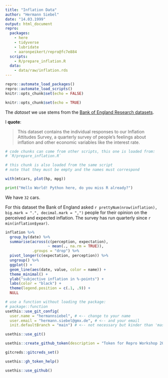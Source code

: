 ```yaml
---
title: "Inflation Data"
author: "Hermann Siebel"
date: "14.03.1999"
output: html_document
repro:
  packages:
    - here
    - tidyverse
    - lubridate
    - aaronpeikert/repro@fc7e884
  scripts:
    - R/prepare_inflation.R
  data:
    - data/raw/inflation.rds
---
```


```r
repro::automate_load_packages()
repro::automate_load_scripts()
knitr::opts_chunk$set(echo = FALSE)
```

```r
knitr::opts_chunk$set(echo = TRUE)
```

The *dataset* we use stems from the [Bank of England Research datasets](https://www.bankofengland.co.uk/statistics/research-datasets).

I **quote**:

> This dataset contains the individual responses to our Inflation Attitudes Survey, a quarterly survey of people’s feelings about inflation and other economic variables like the interest rate.

```r
# code chunks can come from other scripts, this one is loaded from:
# `R/prepare_inflation.R`
```

```r
# this chunk is also loaded from the same script
# note that they must be empty and the names must correspond
```

```r
with(mtcars, plot(hp, mpg))
```

```python
print("Hello World! Python here, do you miss R already?")
```


We have `32` cars.

For this dataset the Bank of England asked `r prettyNum(nrow(inflation), big.mark = ".", decimal.mark = ",")` people for their opinion on the perceived and expected inflation. The survey has run quarterly since `r min(inflation$year)`.

```r
inflation %>% 
  group_by(date) %>% 
  summarise(across(c(perception, expectation),
                   ~ mean(., na.rm = TRUE)),
            .groups = "drop") %>% 
  pivot_longer(c(expectation, perception)) %>% 
  ungroup() %>% 
  ggplot() +
  geom_line(aes(date, value, color = name)) +
  theme_minimal() +
  ylab("subjective inflation in %-points") +
  labs(color = "black") +
  theme(legend.position = c(.1, .9)) +
  NULL
```

```r
# use a function without loading the package:
# package::function
usethis::use_git_config(
  user.name = "hermannsiebel", # <-- change to your name
  user.email = "hermann.siebel@gmx.de", # <-- and your email
  init.defaultBranch = "main") # <-- not necessary but kinder than 'master'

usethis::use_git()

usethis::create_github_token(description = "Token for Repro Workshop 2025")

gitcreds::gitcreds_set()

usethis::gh_token_help()

usethis::use_github()
```

